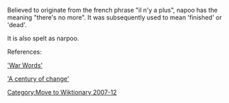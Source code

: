 <!-- Please do not remove or change this AfD message until the issue is settled -->
<!-- The nomination page for this article already existed when this tag was added.  If this was because the article had been nominated for deletion before, and you wish to renominate it, please replace "page=Napoo" with "page=Napoo (2nd nomination)" below before proceeding with the nomination.
-->{{AfDM|page=Napoo|date=2007 November 26|substed=yes}}
<!-- For administrator use only: {{oldafdfull|page=Napoo|date=26 November 2007|result='''keep'''}} -->
<!-- End of AfD message, feel free to edit beyond this point -->

[[Category:Move to Wiktionary 2007-12]]
Believed to originate from the french phrase "il n'y a plus", napoo has the meaning "there's no more".  It was subsequently used to mean 'finished' or 'dead'.

It is also spelt as narpoo.

References:

[http://www.anu.edu.au/andc/pubs/ozwords/May_2003/war_words.html 'War Words']

[http://www.askoxford.com/worldofwords/wordfrom/centuryofnewwords/ 'A century of change']